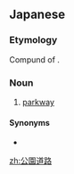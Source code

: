 ==Japanese==
{{wikipedia|lang=ja}}
{{ja-kanjitab|こう|えん|どう|ろ|yomi=on}}

===Etymology===
Compund of {{compound|公園|道路|tr1=kōen|tr2=dōro|t1=park|t2=road|lang=ja|sort=こうえんどうろ}}.

===Noun===
{{ja-noun|こうえんどうろ}}

# [[parkway]]

====Synonyms====
* {{ja-r|パークウェイ}}

[[zh:公園道路]]
